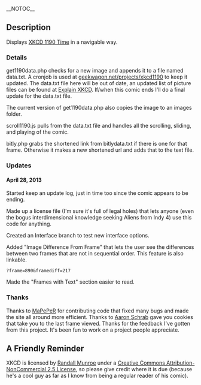 __NOTOC__

==Description==
Displays [http://www.xkcd.com/1190/ XKCD 1190 Time] in a navigable way.

===Details===
get1190data.php checks for a new image and appends it to a file named data.txt. A cronjob is used at [http://geekwagon.net/projects/xkcd1190 geekwagon.net/projects/xkcd1190] to keep it updated. The data.txt file here will be out of date, an updated list of picture files can be found at [http://www.explainxkcd.com/wiki/index.php?title=1190#Frame_by_Frame_Breakdown Explain XKCD]. If/when this comic ends I'll do a final update for the data.txt file.

The current version of get1190data.php also copies the image to an images folder.

scroll1190.js pulls from the data.txt file and handles all the scrolling, sliding, and playing of the comic.

bitly.php grabs the shortened link from bitlydata.txt if there is one for that frame. Otherwise it makes a new shortened url and adds that to the text file.


===Updates===
====April 28, 2013====
Started keep an update log, just in time too since the comic appears to be ending.

Made up a license file (I'm sure it's full of legal holes) that lets anyone (even the bogus interdimensional knowledge seeking Aliens from Indy 4) use this code for anything.

Created an Interface branch to test new interface options.

Added "Image Difference From Frame" that lets the user see the differences between two frames that are not in sequential order. This feature is also linkable.
 ?frame=890&framediff=217

Made the "Frames with Text" section easier to read.


===Thanks=== 
Thanks to [https://github.com/MaPePeR MaPePeR] for contributing code that fixed many bugs and made the site all around more efficient.
Thanks to [https://github.com/aschrab Aaron Schrab] gave you cookies that take you to the last frame viewed.
Thanks for the feedback I've gotten from this project. It's been fun to work on a project people appreciate.


==A Friendly Reminder==
XKCD is licensed by [http://www.xkcd.com/about/ Randall Munroe] under a [http://www.xkcd.com/license.html Creative Commons Attribution-NonCommercial 2.5 License], so please give credit where it is due (because he's a cool guy as far as I know from being a regular reader of his comic).